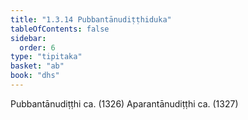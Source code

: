 ```yaml
---
title: "1.3.14 Pubbantānudiṭṭhiduka"
tableOfContents: false
sidebar:
  order: 6
type: "tipitaka"
basket: "ab"
book: "dhs"
---
```



<DynamicBreadcrumb />

<Division number="136" book="dhs">

<Paragraph number="308" book="dhs">
Pubbantānudiṭṭhi ca. (<Emphasis>1326</Emphasis>)
</Paragraph>

<Paragraph number="309" book="dhs">
Aparantānudiṭṭhi ca. (<Emphasis>1327</Emphasis>)
</Paragraph>
</Division>